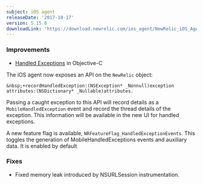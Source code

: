 ```yaml
---
subject: iOS agent
releaseDate: '2017-10-17'
version: 5.15.0
downloadLink: 'https://download.newrelic.com/ios_agent/NewRelic_iOS_Agent_5.15.0.zip'
---
```


### Improvements

* [Handled Exceptions](/docs/mobile-monitoring/new-relic-mobile-ios/ios-sdk-api/record-handled-exception) in Objective-C

The iOS agent now exposes an API on the `NewRelic` object:

```
&nbsp;+recordHandledException:(NSException* _Nonnull)exception attributes:(NSDictionary* _Nullable)attributes.
```

Passing a caught exception to this API will record details as a `MobileHandledException` event and record the thread details of the exception. This information will be available in the new UI for handled exceptions.

A new feature flag is available, `NRFeatureFlag_HandledExceptionEvents`. This toggles the generation of MobileHandledExceptions events and auxiliary data. It is enabled by default

### Fixes

* Fixed memory leak introduced by NSURLSession instrumentation.
